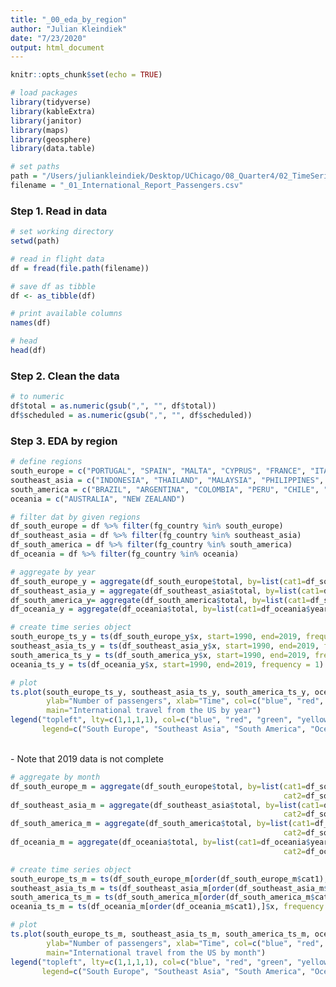 ```yaml
---
title: "_00_eda_by_region"
author: "Julian Kleindiek"
date: "7/23/2020"
output: html_document
---
```


```r
knitr::opts_chunk$set(echo = TRUE)

# load packages
library(tidyverse)
library(kableExtra)
library(janitor)
library(maps)
library(geosphere)
library(data.table)

# set paths
path = "/Users/juliankleindiek/Desktop/UChicago/08_Quarter4/02_TimeSeries/Project"
filename = "_01_International_Report_Passengers.csv"
```


### Step 1. Read in data
```r
# set working directory
setwd(path)

# read in flight data 
df = fread(file.path(filename))

# save df as tibble
df <- as_tibble(df)

# print available columns
names(df)

# head
head(df)
```

### Step 2. Clean the data
```r
# to numeric
df$total = as.numeric(gsub(",", "", df$total))
df$scheduled = as.numeric(gsub(",", "", df$scheduled))
```


### Step 3. EDA by region
```r
# define regions
south_europe = c("PORTUGAL", "SPAIN", "MALTA", "CYPRUS", "FRANCE", "ITALY", "CROATIA", "GREECE")
southeast_asia = c("INDONESIA", "THAILAND", "MALAYSIA", "PHILIPPINES", "CAMBODIA") # "VIETNAM", "SINGAPUR", "LAOS"
south_america = c("BRAZIL", "ARGENTINA", "COLOMBIA", "PERU", "CHILE", "ECUADOR", "BOLIVIA")
oceania = c("AUSTRALIA", "NEW ZEALAND")
```

```r
# filter dat by given regions
df_south_europe = df %>% filter(fg_country %in% south_europe)
df_southeast_asia = df %>% filter(fg_country %in% southeast_asia)
df_south_america = df %>% filter(fg_country %in% south_america)
df_oceania = df %>% filter(fg_country %in% oceania)
```

```r
# aggregate by year
df_south_europe_y = aggregate(df_south_europe$total, by=list(cat1=df_south_europe$year), FUN=sum)
df_southeast_asia_y = aggregate(df_southeast_asia$total, by=list(cat1=df_southeast_asia$year), FUN=sum)
df_south_america_y= aggregate(df_south_america$total, by=list(cat1=df_south_america$year), FUN=sum)
df_oceania_y = aggregate(df_oceania$total, by=list(cat1=df_oceania$year), FUN=sum)

# create time series object
south_europe_ts_y = ts(df_south_europe_y$x, start=1990, end=2019, frequency = 1)
southeast_asia_ts_y = ts(df_southeast_asia_y$x, start=1990, end=2019, frequency = 1)
south_america_ts_y = ts(df_south_america_y$x, start=1990, end=2019, frequency = 1)
oceania_ts_y = ts(df_oceania_y$x, start=1990, end=2019, frequency = 1)

# plot
ts.plot(south_europe_ts_y, southeast_asia_ts_y, south_america_ts_y, oceania_ts_y,
        ylab="Number of passengers", xlab="Time", col=c("blue", "red", "green", "yellow"),
        main="International travel from the US by year")
legend("topleft", lty=c(1,1,1,1), col=c("blue", "red", "green", "yellow"),
       legend=c("South Europe", "Southeast Asia", "South America", "Oceania"))
```
\
- Note that 2019 data is not complete\


```r
# aggregate by month
df_south_europe_m = aggregate(df_south_europe$total, by=list(cat1=df_south_europe$year, 
                                                             cat2=df_south_europe$month), FUN=sum)
df_southeast_asia_m = aggregate(df_southeast_asia$total, by=list(cat1=df_southeast_asia$year, 
                                                             cat2=df_southeast_asia$month), FUN=sum)
df_south_america_m = aggregate(df_south_america$total, by=list(cat1=df_south_america$year, 
                                                             cat2=df_south_america$month), FUN=sum)
df_oceania_m = aggregate(df_oceania$total, by=list(cat1=df_oceania$year, 
                                                             cat2=df_oceania$month), FUN=sum)

# create time series object
south_europe_ts_m = ts(df_south_europe_m[order(df_south_europe_m$cat1),]$x, frequency = 12, start=c(1990,1))
southeast_asia_ts_m = ts(df_southeast_asia_m[order(df_southeast_asia_m$cat1),]$x, frequency = 12, start=c(1990,1))
south_america_ts_m = ts(df_south_america_m[order(df_south_america_m$cat1),]$x, frequency = 12, start=c(1990,1))
oceania_ts_m = ts(df_oceania_m[order(df_oceania_m$cat1),]$x, frequency = 12, start=c(1990,1))

# plot
ts.plot(south_europe_ts_m, southeast_asia_ts_m, south_america_ts_m, oceania_ts_m,
        ylab="Number of passengers", xlab="Time", col=c("blue", "red", "green", "yellow"),
        main="International travel from the US by month")
legend("topleft", lty=c(1,1,1,1), col=c("blue", "red", "green", "yellow"),
       legend=c("South Europe", "Southeast Asia", "South America", "Oceania"))
```
